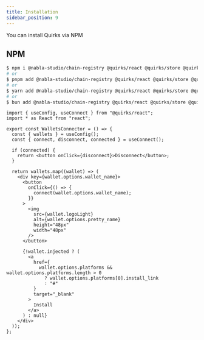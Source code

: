 ```yaml
---
title: Installation
sidebar_position: 9
---
```


You can install Quirks via NPM

## NPM

```bash
$ npm i @nabla-studio/chain-registry @quirks/react @quirks/store @quirks/wallets
# or
$ pnpm add @nabla-studio/chain-registry @quirks/react @quirks/store @quirks/wallets
# or
$ yarn add @nabla-studio/chain-registry @quirks/react @quirks/store @quirks/wallets
# or
$ bun add @nabla-studio/chain-registry @quirks/react @quirks/store @quirks/wallets
```

```tsx twoslash
import { useConfig, useConnect } from "@quirks/react";
import * as React from "react";

export const WalletsConnector = () => {
  const { wallets } = useConfig();
  const { connect, disconnect, connected } = useConnect();

  if (connected) {
    return <button onClick={disconnect}>Disconnect</button>;
  }

  return wallets.map((wallet) => (
    <div key={wallet.options.wallet_name}>
      <button
        onClick={() => {
          connect(wallet.options.wallet_name);
        }}
      >
        <img
          src={wallet.logoLight}
          alt={wallet.options.pretty_name}
          height="48px"
          width="48px"
        />
      </button>

      {!wallet.injected ? (
        <a
          href={
            wallet.options.platforms && wallet.options.platforms.length > 0
              ? wallet.options.platforms[0].install_link
              : "#"
          }
          target="_blank"
        >
          Install
        </a>
      ) : null}
    </div>
  ));
};
```
